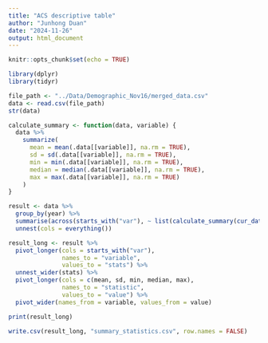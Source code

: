 ```yaml
---
title: "ACS descriptive table"
author: "Junhong Duan"
date: "2024-11-26"
output: html_document
---
```


```r
knitr::opts_chunk$set(echo = TRUE)
```


```r
library(dplyr)
library(tidyr)
```

```r
file_path <- "../Data/Demographic_Nov16/merged_data.csv"
data <- read.csv(file_path)
str(data)

calculate_summary <- function(data, variable) {
  data %>%
    summarize(
      mean = mean(.data[[variable]], na.rm = TRUE),
      sd = sd(.data[[variable]], na.rm = TRUE),
      min = min(.data[[variable]], na.rm = TRUE),
      median = median(.data[[variable]], na.rm = TRUE),
      max = max(.data[[variable]], na.rm = TRUE)
    )
}

result <- data %>%
  group_by(year) %>%
  summarise(across(starts_with("var"), ~ list(calculate_summary(cur_data(), cur_column())))) %>%
  unnest(cols = everything())

result_long <- result %>%
  pivot_longer(cols = starts_with("var"),
               names_to = "variable",
               values_to = "stats") %>%
  unnest_wider(stats) %>%
  pivot_longer(cols = c(mean, sd, min, median, max),
               names_to = "statistic",
               values_to = "value") %>%
  pivot_wider(names_from = variable, values_from = value)

print(result_long)

write.csv(result_long, "summary_statistics.csv", row.names = FALSE)

```

